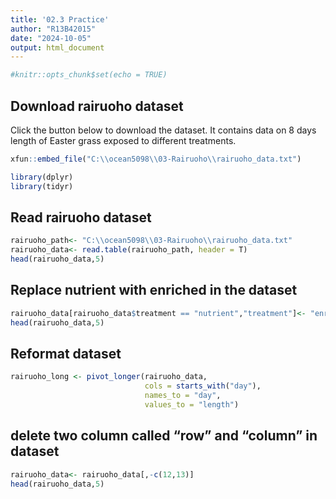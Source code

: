 ```yaml
---
title: '02.3 Practice'
author: "R13B42015"
date: "2024-10-05"
output: html_document
---
```


```r
#knitr::opts_chunk$set(echo = TRUE)
```

## Download rairuoho dataset
Click the button below to download the dataset. It contains data on 8 days length of Easter grass exposed to different treatments. 
```r
xfun::embed_file("C:\\ocean5098\\03-Rairuoho\\rairuoho_data.txt")
```

```r
library(dplyr)
library(tidyr)
```

## Read rairuoho dataset
```r
rairuoho_path<- "C:\\ocean5098\\03-Rairuoho\\rairuoho_data.txt"
rairuoho_data<- read.table(rairuoho_path, header = T)
head(rairuoho_data,5)
```

## Replace nutrient with enriched in the dataset
```r
rairuoho_data[rairuoho_data$treatment == "nutrient","treatment"]<- "enriched"
head(rairuoho_data,5)
```
## Reformat dataset
```r
rairuoho_long <- pivot_longer(rairuoho_data, 
                              cols = starts_with("day"), 
                              names_to = "day",
                              values_to = "length")
```

## delete two column called "row" and "column" in dataset
```r
rairuoho_data<- rairuoho_data[,-c(12,13)]
head(rairuoho_data,5)
```